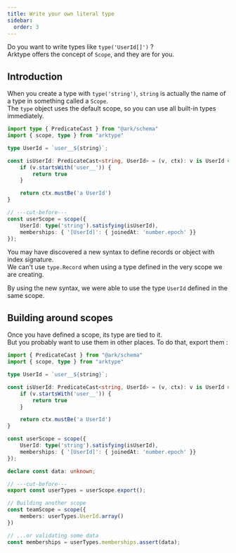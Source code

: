 ```yaml
---
title: Write your own literal type
sidebar:
  order: 3
---
```


Do you want to write types like `type('UserId[]')` ?   
Arktype offers the concept of `Scope`, and they are for you.

## Introduction

When you create a type with `type('string')`, `string` is actually the name of a type in something called a `Scope`.  
The `type` object uses the default scope, so you can use all built-in types immediately.

```ts
import type { PredicateCast } from "@ark/schema" 
import { scope, type } from "arktype"

type UserId = `user__${string}`;

const isUserId: PredicateCast<string, UserId> = (v, ctx): v is UserId => {
	if (v.startsWith('user__')) {
		return true
	}

	return ctx.mustBe('a UserId')
}

// ---cut-before---
const userScope = scope({
	UserId: type('string').satisfying(isUserId),
	memberships: { '[UserId]': { joinedAt: 'number.epoch' }}
});
```

You may have discovered a new syntax to define records or object with index signature.  
We can't use `type.Record` when using a type defined in the very scope we are creating.

By using the new syntax, we were able to use the type `UserId` defined in the same scope.

## Building around scopes

Once you have defined a scope, its type are tied to it.  
But you probably want to use them in other places. To do that, export them :
```ts
import { PredicateCast } from "@ark/schema" 
import { scope, type } from "arktype"

type UserId = `user__${string}`;

const isUserId: PredicateCast<string, UserId> = (v, ctx): v is UserId => {
	if (v.startsWith('user__')) {
		return true
	}

	return ctx.mustBe('a UserId')
}

const userScope = scope({
	UserId: type('string').satisfying(isUserId),
	memberships: { '[UserId]': { joinedAt: 'number.epoch' }}
});

declare const data: unknown;

// ---cut-before---
export const userTypes = userScope.export();

// Building another scope
const teamScope = scope({
	members: userTypes.UserId.array()
})

// ...or validating some data
const memberships = userTypes.memberships.assert(data);
```
